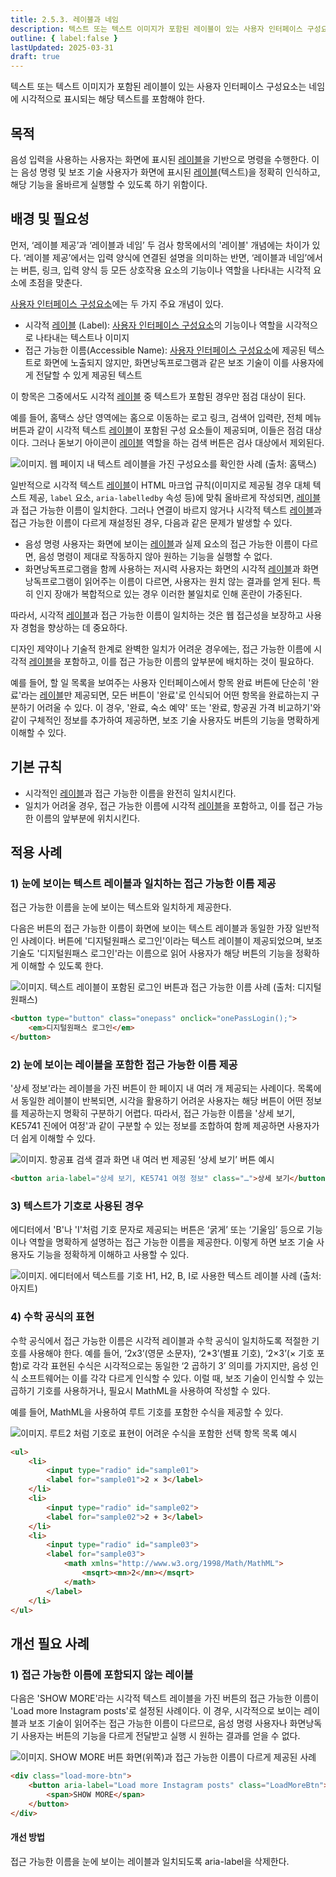 ```yaml
---
title: 2.5.3. 레이블과 네임
description: 텍스트 또는 텍스트 이미지가 포함된 레이블이 있는 사용자 인터페이스 구성요소는 네임에 시각적으로 표시되는 해당 텍스트를 포함해야 한다.
outline: { label:false }
lastUpdated: 2025-03-31
draft: true
---
```


<Aside title="검사 항목">
텍스트 또는 텍스트 이미지가 포함된 레이블이 있는 사용자 인터페이스 구성요소는 네임에 시각적으로 표시되는 해당 텍스트를 포함해야 한다.
</Aside>

## 목적
음성 입력을 사용하는 사용자는 화면에 표시된 [레이블](../../glossary/label)을 기반으로 명령을 수행한다. 이는 음성 명령 및 보조 기술 사용자가 화면에 표시된 [레이블](../../glossary/label)(텍스트)을 정확히 인식하고, 해당 기능을 올바르게 실행할 수 있도록 하기 위함이다.

##	배경 및 필요성
먼저, ‘레이블 제공’과 ‘레이블과 네임’ 두 검사 항목에서의 '레이블' 개념에는 차이가 있다. ‘레이블 제공’에서는 입력 양식에 연결된 설명을 의미하는 반면, ‘레이블과 네임’에서는 버튼, 링크, 입력 양식 등 모든 상호작용 요소의 기능이나 역할을 나타내는 시각적 요소에 초점을 맞춘다.

[사용자 인터페이스 구성요소](../../glossary/user-interface-components)에는 두 가지 주요 개념이 있다.

- 시각적 [레이블](../../glossary/label) (Label): [사용자 인터페이스 구성요소](../../glossary/user-interface-components)의 기능이나 역할을 시각적으로 나타내는 텍스트나 이미지
- 접근 가능한 이름(Accessible Name):  [사용자 인터페이스 구성요소](../../glossary/user-interface-components)에 제공된 텍스트로 화면에 노출되지 않지만, 화면낭독프로그램과 같은 보조 기술이 이를 사용자에게 전달할 수 있게 제공된 텍스트

이 항목은 그중에서도 시각적 [레이블](../../glossary/label) 중 텍스트가 포함된 경우만 점검 대상이 된다.

예를 들어, 홈택스 상단 영역에는 홈으로 이동하는 로고 링크, 검색어 입력란, 전체 메뉴 버튼과 같이 시각적 텍스트 [레이블](../../glossary/label)이 포함된 구성 요소들이 제공되며, 이들은 점검 대상이다. 그러나 돋보기 아이콘이 [레이블](../../glossary/label) 역할을 하는 검색 버튼은 검사 대상에서 제외된다.

![이미지. 웹 페이지 내 텍스트 레이블을 가진 구성요소를 확인한 사례 (출처: 홈택스)](/images/image208.png)

일반적으로 시각적 텍스트 [레이블](../../glossary/label)이 HTML 마크업 규칙(이미지로 제공될 경우 대체 텍스트 제공, `label` 요소, `aria-labelledby` 속성 등)에 맞춰 올바르게 작성되면, [레이블](../../glossary/label)과 접근 가능한 이름이 일치한다. 그러나 연결이 바르지 않거나 시각적 텍스트 [레이블](../../glossary/label)과 접근 가능한 이름이 다르게 재설정된 경우, 다음과 같은 문제가 발생할 수 있다.

- 음성 명령 사용자는 화면에 보이는 [레이블](../../glossary/label)과 실제 요소의 접근 가능한 이름이 다르면, 음성 명령이 제대로 작동하지 않아 원하는 기능을 실행할 수 없다.
- 화면낭독프로그램을 함께 사용하는 저시력 사용자는 화면의 시각적 [레이블](../../glossary/label)과 화면낭독프로그램이 읽어주는 이름이 다르면, 사용자는 원치 않는 결과를 얻게 된다. 특히 인지 장애가 복합적으로 있는 경우 이러한 불일치로 인해 혼란이 가중된다.

따라서, 시각적 [레이블](../../glossary/label)과 접근 가능한 이름이 일치하는 것은 웹 접근성을 보장하고 사용자 경험을 향상하는 데 중요하다.

디자인 제약이나 기술적 한계로 완벽한 일치가 어려운 경우에는, 접근 가능한 이름에 시각적 [레이블](../../glossary/label)을 포함하고, 이를 접근 가능한 이름의 앞부분에 배치하는 것이 필요하다.

예를 들어, 할 일 목록을 보여주는 사용자 인터페이스에서 항목 완료 버튼에 단순히 '완료'라는 [레이블](../../glossary/label)만 제공되면, 모든 버튼이 '완료'로 인식되어 어떤 항목을 완료하는지 구분하기 어려울 수 있다. 이 경우, '완료, 숙소 예약' 또는 '완료, 항공권 가격 비교하기'와 같이 구체적인 정보를 추가하여 제공하면, 보조 기술 사용자도 버튼의 기능을 명확하게 이해할 수 있다.

##	기본 규칙
- 시각적인 [레이블](../../glossary/label)과 접근 가능한 이름을 완전히 일치시킨다.
- 일치가 어려울 경우, 접근 가능한 이름에 시각적 [레이블](../../glossary/label)을 포함하고, 이를 접근 가능한 이름의 앞부분에 위치시킨다.

## 적용 사례

### 1)	눈에 보이는 텍스트 레이블과 일치하는 접근 가능한 이름 제공
접근 가능한 이름을 눈에 보이는 텍스트와 일치하게 제공한다.

다음은 버튼의 접근 가능한 이름이 화면에 보이는 텍스트 레이블과 동일한 가장 일반적인 사례이다.  버튼에 '디지털원패스 로그인'이라는 텍스트 레이블이 제공되었으며, 보조 기술도 '디지털원패스 로그인'라는 이름으로 읽어 사용자가 해당 버튼의 기능을 정확하게 이해할 수 있도록 한다.

![이미지. 텍스트 레이블이 포함된 로그인 버튼과 접근 가능한 이름 사례 (출처: 디지털원패스)](/images/image213.png)

```html
<button type="button" class="onepass" onclick="onePassLogin();">
	<em>디지털원패스 로그인</em>
</button>
```
### 2)	눈에 보이는 레이블을 포함한 접근 가능한 이름 제공
'상세 정보'라는 레이블을 가진 버튼이 한 페이지 내 여러 개 제공되는 사례이다. 목록에서 동일한 레이블이 반복되면, 시각을 활용하기 어려운 사용자는 해당 버튼이 어떤 정보를 제공하는지 명확히 구분하기 어렵다. 
따라서, 접근 가능한 이름을 '상세 보기, KE5741 진에어 여정'과 같이 구분할 수 있는 정보를 조합하여 함께 제공하면 사용자가 더 쉽게 이해할 수 있다.

![이미지. 항공표 검색 결과 화면 내 여러 번 제공된 ‘상세 보기’ 버튼 예시](/images/image214.png)

```html
<button aria-label="상세 보기, KE5741 여정 정보" class="…">상세 보기</button>
```
### 3)	텍스트가 기호로 사용된 경우
에디터에서 'B'나 'I'처럼 기호 문자로 제공되는 버튼은 ‘굵게’ 또는 ‘기울임’ 등으로 기능이나 역할을 명확하게 설명하는 접근 가능한 이름을 제공한다. 이렇게 하면 보조 기술 사용자도 기능을 정확하게 이해하고 사용할 수 있다.

![이미지. 에디터에서 텍스트를 기호 H1, H2, B, I로 사용한 텍스트 레이블 사례 (출처: 아지트)](/images/image215.png)

### 4)	수학 공식의 표현
수학 공식에서 접근 가능한 이름은 시각적 레이블과 수학 공식이 일치하도록 적절한 기호를 사용해야 한다. 예를 들어, ‘2x3’(영문 소문자), ‘2*3’(별표 기호), ‘2×3’(&times; 기호 포함)로 각각 표현된 수식은 시각적으로는 동일한 ‘2 곱하기 3’ 의미를 가지지만, 음성 인식 소프트웨어는 이를 각각 다르게 인식할 수 있다. 이럴 때, 보조 기술이 인식할 수 있는 곱하기 기호를 사용하거나, 필요시 MathML을 사용하여 작성할 수 있다.

예를 들어, MathML을 사용하여 루트 기호를 포함한 수식을 제공할 수 있다.

![이미지. 루트2 처럼 기호로 표현이 어려운 수식을 포함한 선택 항목 목록 예시](/images/image216.png)

```html
<ul>
	<li>
		<input type="radio" id="sample01">
		<label for="sample01">2 × 3</label>
	</li>
	<li>
		<input type="radio" id="sample02">
		<label for="sample02">2 + 3</label>
	</li>
	<li>
		<input type="radio" id="sample03">
		<label for="sample03">
			<math xmlns="http://www.w3.org/1998/Math/MathML">
				<msqrt><mn>2</mn></msqrt>
			</math>
		</label>
	</li>
</ul>
```

## 개선 필요 사례

### 1)	접근 가능한 이름에 포함되지 않는 레이블
다음은 'SHOW MORE'라는 시각적 텍스트 레이블을 가진 버튼의 접근 가능한 이름이 'Load more Instagram posts'로 설정된 사례이다.
이 경우, 시각적으로 보이는 레이블과 보조 기술이 읽어주는 접근 가능한 이름이 다르므로, 음성 명령 사용자나 화면낭독기 사용자는 버튼의 기능을 다르게 전달받고 실행 시 원하는 결과를 얻을 수 없다. 

![이미지. SHOW MORE 버튼 화면(위쪽)과 접근 가능한 이름이 다르게 제공된 사례](/images/image217.png)

```html
<div class="load-more-btn">
    <button aria-label="Load more Instagram posts" class="LoadMoreBtn">
        <span>SHOW MORE</span>
    </button>
</div>
```

#### 개선 방법
접근 가능한 이름을 눈에 보이는 레이블과 일치되도록 aria-label을 삭제한다.

